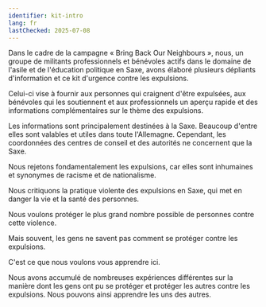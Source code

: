```yaml
---
identifier: kit-intro
lang: fr
lastChecked: 2025-07-08
---
```


Dans le cadre de la campagne « Bring Back Our Neighbours », nous, un groupe de militants professionnels et bénévoles actifs dans le domaine de l'asile et de l'éducation politique en Saxe, avons élaboré plusieurs dépliants d'information et ce kit d'urgence contre les expulsions.

Celui-ci vise à fournir aux personnes qui craignent d'être expulsées, aux bénévoles qui les soutiennent et aux professionnels un aperçu rapide et des informations complémentaires sur le thème des expulsions.

Les informations sont principalement destinées à la Saxe. Beaucoup d'entre elles sont valables et utiles dans toute l'Allemagne. Cependant, les coordonnées des centres de conseil et des autorités ne concernent que la Saxe.

Nous rejetons fondamentalement les expulsions, car elles sont inhumaines et synonymes de racisme et de nationalisme.

Nous critiquons la pratique violente des expulsions en Saxe, qui met en danger la vie et la santé des personnes.

Nous voulons protéger le plus grand nombre possible de personnes contre cette violence.

Mais souvent, les gens ne savent pas comment se protéger contre les expulsions.

C'est ce que nous voulons vous apprendre ici.

Nous avons accumulé de nombreuses expériences différentes sur la manière dont les gens ont pu se protéger et protéger les autres contre les expulsions. Nous pouvons ainsi apprendre les uns des autres.

<Block identifier="organise-wcu" />
